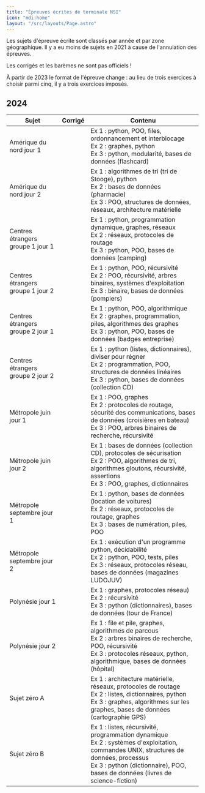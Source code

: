 ```yaml
---
title: "Épreuves écrites de terminale NSI"
icon: "mdi:home"
layout: "/src/layouts/Page.astro"
---
```


Les sujets d'épreuve écrite sont classés par année et par zone géographique. Il y a eu moins de sujets en 2021 à cause de l'annulation des épreuves.

Les corrigés et les barèmes ne sont pas officiels !

À partir de 2023 le format de l'épreuve change : au lieu de trois exercices à choisir parmi cinq, il y a trois exercices imposés.

## 2024


Sujet |	Corrigé |	Contenu
---|---|---
Amérique du nord jour 1           | 	|   Ex 1 : python, POO, files, ordonnancement et interblocage <br /> Ex 2 : graphes, python <br /> Ex 3 : python, modularité, bases de données (flashcard)
Amérique du nord jour 2           | 	| 	Ex 1 : algorithmes de tri (tri de Stooge), python <br /> Ex 2 : bases de données (pharmacie) <br /> Ex 3 : POO, structures de données, réseaux, architecture matérielle
Centres étrangers groupe 1 jour 1 | 	|   Ex 1 : python, programmation dynamique, graphes, réseaux <br /> Ex 2 : réseaux, protocoles de routage <br /> Ex 3 : python, POO, bases de données (camping)
Centres étrangers groupe 1 jour 2 |   |	  Ex 1 : python, POO, récursivité <br /> Ex 2 : POO, récursivité, arbres binaires, systèmes d'exploitation <br /> Ex 3 : binaire, bases de données (pompiers)
Centres étrangers groupe 2 jour 1 | 	|	  Ex 1 : python, POO, algorithmique <br /> Ex 2 : graphes, programmation, piles, algorithmes des graphes <br /> Ex 3 : python, POO, bases de données (badges entreprise)
Centres étrangers groupe 2 jour 2 | 	| 	Ex 1 : python (listes, dictionnaires), diviser pour régner <br /> Ex 2 : programmation, POO, structures de données linéaires <br /> Ex 3 : python, bases de données (collection CD)
Métropole juin jour 1             |   | 	Ex 1 : POO, graphes <br /> Ex 2 : protocoles de routage, sécurité des communications, bases de données (croisières en bateau) <br /> Ex 3 : POO, arbres binaires de recherche, récursivité
Métropole juin jour 2             |   | 	Ex 1 : bases de données (collection CD), protocoles de sécurisation <br /> Ex 2 : POO, algorithmes de tri, algorithmes gloutons, récursivité, assertions <br /> Ex 3 : POO, graphes, dictionnaires
Métropole septembre jour 1        |   |   Ex 1 : python, bases de données (location de voitures) <br /> Ex 2 : réseaux, protocoles de routage, graphes <br /> Ex 3 : bases de numération, piles, POO
Métropole septembre jour 2        |   |   Ex 1 : exécution d'un programme python, décidabilité <br /> Ex 2 : python, POO, tests, piles <br /> Ex 3 : réseaux, protocoles réseau, bases de données (magazines LUDOJUV)
Polynésie jour 1                  |   |   Ex 1 : graphes, protocoles réseau) <br /> Ex 2 : récursivité <br /> Ex 3 : python (dictionnaires), bases de données (tour de France)
Polynésie jour 2                  |   |   Ex 1 : file et pile, graphes, algorithmes de parcous <br /> Ex 2 : arbres binaires de recherche, POO, récursivité <br /> Ex 3 : protocoles réseaux, python, algorithmique, bases de données (hôpital)
Sujet zéro A                      |   |   Ex 1 : architecture matérielle, réseaux, protocoles de routage <br /> Ex 2 : listes, dictionnaires, python <br /> Ex 3 : graphes, algorithmes sur les graphes, bases de données (cartographie GPS)
Sujet zéro B                      |   |   Ex 1 : listes, récursivité, programmation dynamique <br /> Ex 2 : systèmes d'exploitation, commandes UNIX, structures de données, processus <br /> Ex 3 : python (dictionnaire), POO, bases de données (livres de science-fiction)
